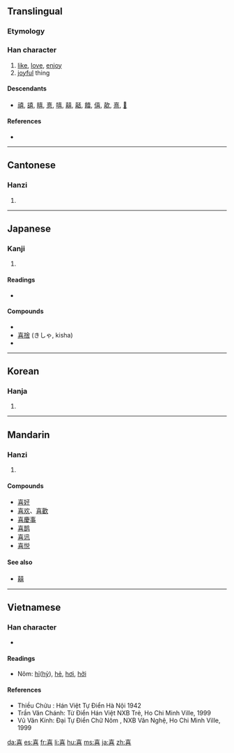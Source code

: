{{also|憙}}
==Translingual==
{{stroke order|strokes=12}}

===Etymology===
{{Han compound|壴|口|t2=mouth|ls=ic}}

===Han character===
{{Han char|rn=30|rad=口|as=09|sn=12|four=4060<sub>1</sub>|canj=土口廿口 (GRTR)|ids=⿱[[壴]][[口]]}}

# [[like]], [[love]], [[enjoy]]
# [[joyful]] thing

====Descendants====
* [[禧]], [[譆]], [[瞦]], [[憙]], [[嘻]], [[囍]], [[嚭]], [[饎]], [[僖]], [[歖]], [[熹]], [[𢜳]]

====References====
* {{Han ref|kx=0199.050|dkj=03957|dj=0420.290|hdz=10649.020|uh=559C|ud=21916|bh=B3DF|bd=46047}}

----

==Cantonese==

===Hanzi===
{{yue-hanzi|jyut=hei2|y=hei2}}

# {{defn|Cantonese|sort=口09}}

----

==Japanese==

===Kanji===
{{ja-kanji|grade=4|rs=口09}}

# {{defn|Japanese}}

====Readings====
* {{ja-readings|on=[[き]] (ki), [[し]] (shi)|kun=[[よろこぶ]] (yorokobu), [[よろこび]] (yorokobi)}}

====Compounds====
* {{term|喜劇||[[comedy]]|tr=[[きげき]], [[kigeki]]|lang=ja|sc=Jpan}}
* [[喜捨]] (きしゃ, kisha) 
* {{term|悲喜||joys and sorrows|tr=[[ひき]], [[hiki]]|lang=ja|sc=Jpan}}

----

==Korean==

===Hanja===
{{ko-hanja|hangeul=희|rv=hui|mr=hŭi}}

# {{defn|Korean|sort=口09}}

----

==Mandarin==

===Hanzi===
{{cmn-hanzi|pin=[[hè]] ([[he4]]), [[xǐ]] ([[xi3]])|wg=ho<sup>4</sup>, hsi<sup>3</sup>}}

# {{defn|Mandarin|sort=口09}}

====Compounds====
* [[喜好]]
* [[喜欢]]、[[喜歡]]
* [[喜慶事]]
* [[喜鹊]]
* [[喜讯]]
* [[喜悦]]

====See also====
*[[囍]]

----

==Vietnamese==

===Han character===
{{vi-hantu|[[hỉ]]([[hỷ]])|rs=口09}}
* {{defn|Vietnamese|sort=口09}}

====Readings====
* Nôm: [[hỉ]]([[hỷ]]), [[hẻ]], [[hơi]], [[hởi]]

====References====
* Thiều Chửu : Hán Việt Tự Điển  Hà Nội 1942
* Trần Văn Chánh: Từ Điển Hán Việt NXB Trẻ, Ho Chi Minh Ville, 1999
* Vũ Văn Kính: Đại Tự Điển Chữ Nôm , NXB Văn Nghệ, Ho Chi Minh Ville, 1999

[[da:喜]]
[[es:喜]]
[[fr:喜]]
[[li:喜]]
[[hu:喜]]
[[ms:喜]]
[[ja:喜]]
[[zh:喜]]